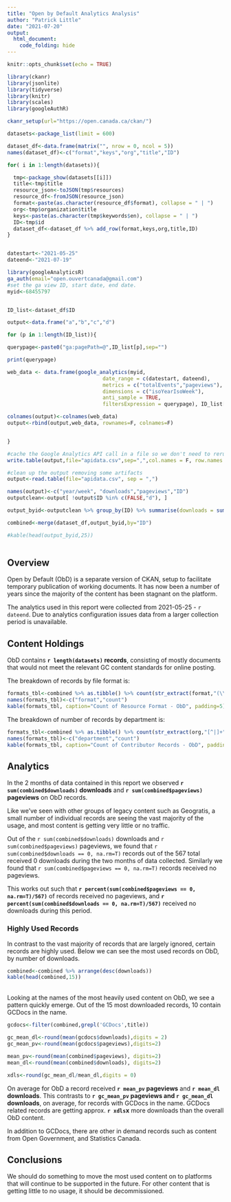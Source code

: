 ```yaml
---
title: "Open by Default Analytics Analysis"
author: "Patrick Little"
date: "2021-07-20"
output:
  html_document:
    code_folding: hide
---
```


```r
knitr::opts_chunk$set(echo = TRUE)
```


```r
library(ckanr)
library(jsonlite)
library(tidyverse)
library(knitr)
library(scales)
library(googleAuthR)

ckanr_setup(url="https://open.canada.ca/ckan/")

datasets<-package_list(limit = 600)
```

```r

dataset_df<-data.frame(matrix("", nrow = 0, ncol = 5))
names(dataset_df)<-c("format","keys","org","title","ID")

for( i in 1:length(datasets)){

  tmp<-package_show(datasets[[i]])
  title<-tmp$title
  resource_json<-toJSON(tmp$resources)
  resource_df<-fromJSON(resource_json)
  format<-paste(as.character(resource_df$format), collapse = " | ")
  org<-tmp$organization$title
  keys<-paste(as.character(tmp$keywords$en), collapse = " | ")
  ID<-tmp$id
  dataset_df<-dataset_df %>% add_row(format,keys,org,title,ID)
}


datestart<-"2021-05-25"
dateend<-"2021-07-19"
```

```r

library(googleAnalyticsR)
ga_auth(email="open.ouvertcanada@gmail.com")
#set the ga view ID, start date, end date. 
myid<-68455797


ID_list<-dataset_df$ID

output<-data.frame("a","b","c","d")

for (p in 1:length(ID_list)){

querypage<-paste0("ga:pagePath=@",ID_list[p],sep="")

print(querypage)

web_data <- data.frame(google_analytics(myid, 
                               date_range = c(datestart, dateend),
                               metrics = c("totalEvents","pageviews"),
                               dimensions = c("isoYearIsoWeek"), 
                               anti_sample = TRUE,
                               filtersExpression = querypage), ID_list[p])

colnames(output)<-colnames(web_data)
output<-rbind(output,web_data, rownames=F, colnames=F)


}

#cache the Google Analytics API call in a file so we don't need to rerun.
write.table(output,file="apidata.csv",sep=",",col.names = F, row.names = F)

```

```r
#clean up the output removing some artifacts
output<-read.table(file="apidata.csv", sep = ",")

names(output)<-c("year/week", "downloads","pageviews","ID")
outputclean<-output[ !output$ID %in% c(FALSE,"d"), ]

output_byid<-outputclean %>% group_by(ID) %>% summarise(downloads = sum(as.numeric(downloads)), pageviews = sum(as.numeric(pageviews))) %>% arrange(desc(downloads))

combined<-merge(dataset_df,output_byid,by="ID")

#kable(head(output_byid,25))



```

## Overview 

Open by Default (ObD) is a separate version of CKAN, setup to facilitate temporary publication of working documents. It has now been a number of years since the majority of the content has been stagnant on the platform.
<br>

The analytics used in this report were collected from 2021-05-25 - `r dateend`. Due to analytics configuration issues data from a larger collection period is unavailable.


## Content Holdings

ObD contains **`r length(datasets)` records**, consisting of mostly documents that would not meet the relevant GC content standards for online posting. 

The breakdown of records by file format is:

```r
formats_tbl<-combined %>% as.tibble() %>% count(str_extract(format,"(\\w+)")) %>% arrange(desc(n))
names(formats_tbl)<-c("format","count")
kable(formats_tbl, caption="Count of Resource Format - ObD", padding=5)
```
The breakdown of number of records by department is:

```r
formats_tbl<-combined %>% as.tibble() %>% count(str_extract(org,"[^|]+")) %>% arrange(desc(n))
names(formats_tbl)<-c("department","count")
kable(formats_tbl, caption="Count of Contributor Records - ObD", padding=5)
```
## Analytics

In the 2 months of data contained in this report we observed **`r sum(combined$downloads)` downloads** and **`r sum(combined$pageviews)` pageviews** on ObD records.

Like we've seen with other groups of legacy content such as Geogratis, a small number of individual records are seeing the vast majority of the usage, and most content is getting very little or no traffic.

Out of the `r sum(combined$downloads)` downloads and `r sum(combined$pageviews)` pageviews, we found that `r sum(combined$downloads == 0, na.rm=T)` records out of the 567 total received 0 downloads during the two months of data collected. Similarly we found that `r sum(combined$pageviews == 0, na.rm=T)` records received no pageviews.

This works out such that **`r percent(sum(combined$pageviews == 0, na.rm=T)/567)`** of records received no pageviews, and **`r percent(sum(combined$downloads == 0, na.rm=T)/567)`** received no downloads during this period.

### Highly Used Records

In contrast to the vast majority of records that are largely ignored, certain records are highly used. Below we can see the most used records on ObD, by number of downloads. 

```r
combined<-combined %>% arrange(desc(downloads))
kable(head(combined,15))
```
<br>
Looking at the names of the most heavily used content on ObD, we see a pattern quickly emerge. Out of the 15 most downloaded records, 10 contain GCDocs in the name. 

```r
gcdocs<-filter(combined,grepl('GCDocs',title))

gc_mean_dl<-round(mean(gcdocs$downloads),digits = 2)
gc_mean_pv<-round(mean(gcdocs$pageviews),digits=2)

mean_pv<-round(mean(combined$pageviews), digits=2)
mean_dl<-round(mean(combined$downloads), digits=2)

xdls<-round(gc_mean_dl/mean_dl,digits = 0)

```
On average for ObD a record received **`r mean_pv` pageviews** and **`r mean_dl` downloads**. This contrasts to **`r gc_mean_pv` pageviews and `r gc_mean_dl` downloads**, on average, for records with GCDocs in the name. GCDocs related records are getting approx. **`r xdls`x** more downloads than the overall ObD content.

In addition to GCDocs, there are other in demand records such as content from Open Government, and Statistics Canada. 


## Conclusions

We should do something to move the most used content on to platforms that will continue to be supported in the future. For other content that is getting little to no usage, it should be decommissioned. 




